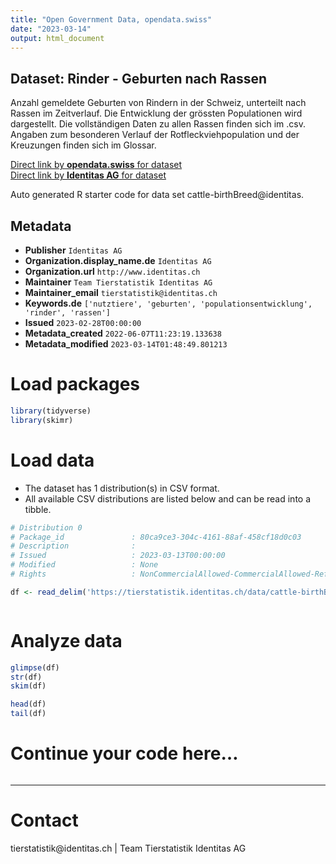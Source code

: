 ```yaml
---
title: "Open Government Data, opendata.swiss"
date: "2023-03-14"
output: html_document
---
```


## Dataset: Rinder - Geburten nach Rassen

Anzahl gemeldete Geburten von Rindern in der Schweiz, unterteilt nach Rassen im Zeitverlauf. Die Entwicklung der grössten Populationen wird dargestellt. Die vollständigen Daten zu allen Rassen finden sich im .csv. Angaben zum besonderen Verlauf der Rotfleckviehpopulation und der Kreuzungen finden sich im Glossar.

[Direct link by **opendata.swiss** for dataset](https://opendata.swiss/de/dataset/rinder-geburten-nach-rassen)<br>
[Direct link by **Identitas AG** for dataset](https://tierstatistik.identitas.ch/)

Auto generated R starter code for data set cattle-birthBreed@identitas.

## Metadata

- **Publisher** `Identitas AG`
- **Organization.display_name.de** `Identitas AG`
- **Organization.url** `http://www.identitas.ch`
- **Maintainer** `Team Tierstatistik Identitas AG`
- **Maintainer_email** `tierstatistik@identitas.ch`
- **Keywords.de** `['nutztiere', 'geburten', 'populationsentwicklung', 'rinder', 'rassen']`
- **Issued** `2023-02-28T00:00:00`
- **Metadata_created** `2022-06-07T11:23:19.133638`
- **Metadata_modified** `2023-03-14T01:48:49.801213`


# Load packages

```r

library(tidyverse)
library(skimr)

```

# Load data

-   The dataset has 1 distribution(s) in CSV format.
-   All available CSV distributions are listed below and can be read into a tibble.

```r

# Distribution 0
# Package_id               : 80ca9ce3-304c-4161-88af-458cf18d0c03
# Description              : 
# Issued                   : 2023-03-13T00:00:00
# Modified                 : None
# Rights                   : NonCommercialAllowed-CommercialAllowed-ReferenceRequired

df <- read_delim('https://tierstatistik.identitas.ch/data/cattle-birthBreed.csv')



```

# Analyze data

```r

glimpse(df)
str(df)
skim(df)

head(df)
tail(df)

```

# Continue your code here...

```r

```

------------------------------------------------------------------------

# Contact

tierstatistik@identitas.ch | Team Tierstatistik Identitas AG
